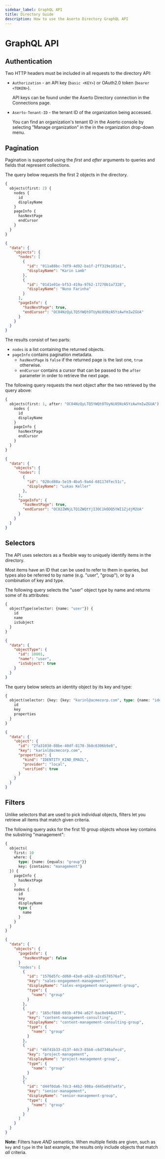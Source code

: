 ```yaml
---
sidebar_label: GraphQL API
title: Directory Guide
description: How to use the Aserto Directory GraphQL API
---
```


# GraphQL API

## Authentication

Two HTTP headers must be included in all requests to the directory API:

* `Authorization` - an API key (`basic <KEY>`) or OAuth2.0 token (`bearer <TOKEN>`).

  API keys can be found under the Aserto Directory connection in the Connections page.

* `Aserto-Tenant-ID` - the tenant ID of the organization being accessed.

  You can find an organization's tenant ID in
  the Aserto console by selecting "Manage organization" in the in the organization drop-down menu.

## Pagination

Pagination is supported using the _first_ and _after_ arguments to queries and fields that represent collections.

The query below requests the first 2 objects in the directory.

```graphql title="Query"
{
  objects(first: 2) {
    nodes {
      id
      displayName
    }
    pageInfo {
      hasNextPage
      endCursor
    }
  }
}
```

```json title="Result"
{
  "data": {
    "objects": {
      "nodes": [
        {
          "id": "011a88bc-7df9-4d92-ba1f-2ff319e101e1",
          "displayName": "Karin Lamb"
        },
        {
          "id": "01d1e01e-bf53-419a-9762-17270b1a7328",
          "displayName": "Nuno Farinha"
        }
      ],
      "pageInfo": {
        "hasNextPage": true,
        "endCursor": "OC04NzQyLTQ5YWQtOTUyNi05NzA5YzAwYmIwZGUA"
      }
    }
  }
}
```

The results consist of two parts:

* `nodes` is a list containing the returned objects.
* `pageInfo` contains pagination metadata.
  * `hasNextPage` is `false` if the returned page is the last one, `true` otherwise.
  * `endCursor` contains a cursor that can be passed to the `after` parameter in order to retrieve the next page.

The following query requests the next object after the two retrieved by the query above:

```graphql title="Query"
{
  objects(first: 1, after: "OC04NzQyLTQ5YWQtOTUyNi05NzA5YzAwYmIwZGUA") {
    nodes {
      id
      displayName
    }
    pageInfo {
      hasNextPage
      endCursor
    }
  }
}
```

```json title="Result"
{
  "data": {
    "objects": {
      "nodes": [
        {
          "id": "020cd80a-5e19-4ba5-9a4d-68117dfec51c",
          "displayName": "Lukas Keller"
        },
      ],
      "pageInfo": {
        "hasNextPage": true,
        "endCursor": "OC02ZWNjLTQ1ZWQtYjI3OC1kODQ5YWI1ZjdjM2UA"
      }
    }
  }
}
```

## Selectors

The API uses selectors as a flexible way to uniquely identify items in the directory.

Most items have an ID that can be used to refer to them in queries, but types also be referred to by name
(e.g. "user", "group"), or by a combination of key and type.

The following query selects the "user" object type by name and returns some of its attributes:

```graphql title="Query"
{
  objectType(selector: {name: "user"}) {
    id
    name
    isSubject
  }
}
```

```json title="Result"
{
  "data": {
    "objectType": {
      "id": 10001,
      "name": "user",
      "isSubject": true
    }
  }
}
```

The query below selects an identity object by its key and type:

```graphql title="Query"
{
  object(selector: {key: {key: "karinl@acmecorp.com", type: {name: "identity"}}}) {
    id
    key
    properties
  }
}
```

```json title="Result"
{
  "data": {
    "object": {
      "id": "2fa31030-88be-40df-8178-3b8c6306b9e8",
      "key": "karinl@acmecorp.com",
      "properties": {
        "kind": "IDENTITY_KIND_EMAIL",
        "provider": "local",
        "verified": true
      }
    }
  }
}
```

## Filters

Unlike selectors that are used to pick individual objects, filters let you retrieve all items that match given criteria.

The following query asks for the first 10 group objects whose key contains the substring "management":

```graphql title="Query"
{
  objects(
    first: 10
    where: {
      type: {name: {equals: "group"}}
      key: {contains: "management"}
  }) {
    pageInfo {
      hasNextPage
    }
    nodes {
      id
      key
      displayName
      type {
        name
      }
    }
  }
}
```

```json title="Result"
{
  "data": {
    "objects": {
      "pageInfo": {
        "hasNextPage": false
      }
      "nodes": [
        {
          "id": "1576d5fc-dd60-43e0-a628-a2cd578576af",
          "key": "sales-engagement-management",
          "displayName": "sales-engagement-management-group",
          "type": {
            "name": "group"
          }
        },
        {
          "id": "165cf8b8-693b-4f94-a62f-bac8e948a57f",
          "key": "content-management-consulting",
          "displayName": "content-management-consulting-group",
          "type": {
            "name": "group"
          }
        },
        {
          "id": "46f41b33-d13f-4dc3-85b8-c6d7346afecd",
          "key": "project-management",
          "displayName": "project-management-group",
          "type": {
            "name": "group"
          }
        },
        {
          "id": "d44f0da6-7dc3-44b2-908a-d445e097a4fa",
          "key": "senior-management",
          "displayName": "senior-management-group",
          "type": {
            "name": "group"
          }
        }
      ]
    }
  }
}
```

**Note:** Filters have _AND_ semantics. When multiple fields are given, such as `key` and `type` in the last example,
  the results only include objects that match _all_ criteria.
